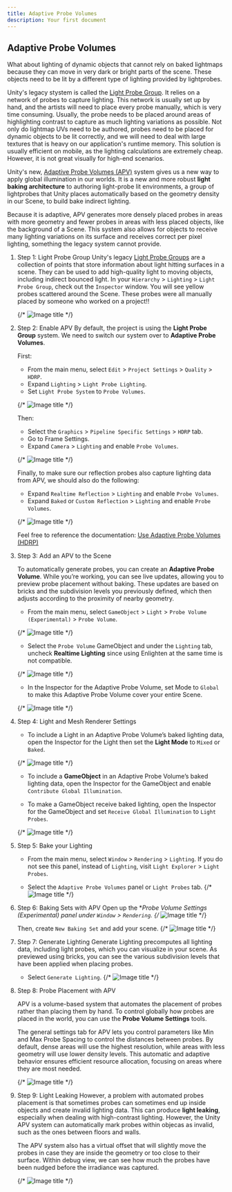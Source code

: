 ```yaml
---
title: Adaptive Probe Volumes
description: Your first document
---
```


## Adaptive Probe Volumes
What about lighting of dynamic objects that cannot rely on baked lightmaps because they can move in very dark or bright parts of the scene. These objects need to be lit by a different type of lighting provided by lightprobes. 

Unity's legacy stystem is called the [Light Probe Group](https://docs.unity3d.com/520/Documentation/Manual/class-LightProbeGroup.html). It relies on a network of probes to capture lighting. This network is usually set up by hand, and the artists will need to place every probe manually, which is very time consuming. Usually, the probe needs to be placed around areas of highlighting contrast to capture as much lighting variations as possible. Not only do lightmap UVs need to be authored, probes need to be placed for dynamic objects to be lit correctly, and we will need to deal with large textures that is heavy on our application's runtime memory. This solution is usually efficient on mobile, as the lighting calculations are extremely cheap. However, it is not great visually for high-end scenarios. 

Unity's new, [Adaptive Probe Volumes (APV)](https://docs.unity3d.com/6000.0/Documentation/Manual/urp/probevolumes-concept.html) system gives us a new way to apply global illumination in our worlds. It is a new and more robust **light baking architecture** to authoring light-probe lit environments, a group of lightprobes that Unity places automatically based on the geometry density in our Scene, to build bake indirect lighting.

Because it is adaptive, APV generates more densely placed probes in areas with more geometry and fewer probes in areas with less placed objects, like the background of a Scene. This system also allows for objects to receive many lighting variations on its surface and receives correct per pixel lighting, something the legacy system cannot provide. 

1. Step 1: Light Probe Group
    Unity's legacy [Light Probe Groups](https://docs.unity3d.com/2019.3/Documentation/Manual/class-LightProbeGroup.html) are a collection of points that store information about light hitting surfaces in a scene. They can be used to add high-quality light to moving objects, including indirect bounced light. In your `Hierarchy` > `Lighting` > `Light Probe Group`, check out the `Inspector` window. You will see yellow probes scattered around the Scene. These probes were all manually placed by someone who worked on a project!!
    
    {/* ![Image title](../Homework/hw12/problemThree/p3_1_lightgroup.png) */}

2. Step 2: Enable APV
    By default, the project is using the **Light Probe Group** system. We need to switch our system over to **Adaptive Probe Volumes**. 

    First:
    
    * From the main menu, select `Edit` > `Project Settings` > `Quality` > `HDRP`.
    * Expand `Lighting` > `Light Probe Lighting`.
    * Set `Light Probe System` to `Probe Volumes`. 
    
    {/* ![Image title](../Homework/hw12/problemThree/p3_2_1_probevolume.png) */}

    Then:
    
    * Select the `Graphics` > `Pipeline Specific Settings` > `HDRP` tab.
    * Go to Frame Settings.
    * Expand `Camera` > `Lighting` and enable `Probe Volumes`.

    {/* ![Image title](../Homework/hw12/problemThree/p3_2_2_graphics.png) */}

    Finally, to make sure our reflection probes also capture lighting data from APV, we should also do the following: 

    * Expand `Realtime Reflection` > `Lighting` and enable `Probe Volumes`.
    * Expand `Baked` or `Custom Reflection` > `Lighting` and enable `Probe Volumes`.

    {/* ![Image title](../Homework/hw12/problemThree/p3_2_3_realtimereflection.png) */}

    Feel free to reference the documentation: [Use Adaptive Probe Volumes (HDRP)](https://docs.unity3d.com/Packages/com.unity.render-pipelines.high-definition@17.0/manual/probevolumes-use.html)

3. Step 3: Add an APV to the Scene

    To automatically generate probes, you can create an **Adaptive Probe Volume**. While you’re working, you can see live updates, allowing you to preview probe placement without baking. These updates are based on bricks and the subdivision levels you previously defined, which then adjusts according to the proximity of nearby geometry.

    * From the main menu, select `GameObject` > `Light` > `Probe Volume (Experimental)` > `Probe Volume`.

    {/* ![Image title](../Homework/hw12/problemThree/p3_3_1_probevolumeobject.png) */}

    * Select the `Probe Volume` GameObject and under the `Lighting` tab, uncheck **Realtime Lighting** since using Enlighten at the same time is not compatible. 

    {/* ![Image title](../Homework/hw12/problemThree/p3_3_2_unchecked.png) */}

    * In the Inspector for the Adaptive Probe Volume, set Mode to `Global` to make this Adaptive Probe Volume cover your entire Scene.

    {/* ![Image title](../Homework/hw12/problemThree/p3_3_3_global.png) */}

4. Step 4: Light and Mesh Renderer Settings

    * To include a Light in an Adaptive Probe Volume’s baked lighting data, open the Inspector for the Light then set the **Light Mode** to `Mixed` or `Baked`.

    {/* ![Image title](../Homework/hw12/problemThree/p3_4_1_modes.png) */}

    * To include a **GameObject** in an Adaptive Probe Volume’s baked lighting data, open the Inspector for the GameObject and enable `Contribute Global Illumination`. 

    * To make a GameObject receive baked lighting, open the Inspector for the GameObject and set `Receive Global Illumination` to `Light Probes`.

    {/* ![Image title](../Homework/hw12/problemThree/p3_4_2_bakelight.png) */}

5. Step 5: Bake your Lighting
   
    * From the main menu, select `Window` > `Rendering` > `Lighting`. If you do not see this panel, instead of `Lighting`, visit `Light Explorer` > `Light Probes`.

    * Select the `Adaptive Probe Volumes` panel or `Light Probes` tab.
    {/* ![Image title](../Homework/hw12/problemThree/p3_5_lightexplorer.png) */}

6. Step 6: Baking Sets with APV
    Open up the **Probe Volume Settings (Experimental) panel under `Window` > `Rendering`. 
    {/* ![Image title](../Homework/hw12/problemThree/p3_6_1_bakingsets.png) */}

    Then, create `New Baking Set` and add your scene. 
    {/* ![Image title](../Homework/hw12/problemThree/p3_6_2_addscene.png) */}

7. Step 7: Generate Lighting
    Generate Lighting precomputes all lighting data, including light probes, which you can visualize in your scene. As previewed using bricks, you can see the various subdivision levels that have been applied when placing probes.
    * Select `Generate Lighting`.
    {/* ![Image title](../Homework/hw12/problemThree/p3_7_generate.png) */}

8. Step 8: Probe Placement with APV
   
    APV is a volume-based system that automates the placement of probes rather than placing them by hand. To control globally how probes are placed in the world, you can use the **Probe Volume Settings** tools. 

    The general settings tab for APV lets you control parameters like Min and Max Probe Spacing to control the distances between probes. By default, dense areas will use the highest resolution, while areas with less geometry will use lower density levels. This automatic and adaptive behavior ensures efficient resource allocation, focusing on areas where they are most needed.

    {/* ![Image title](../Homework/hw12/problemThree/p3_8_placement.png) */}

9. Step 9: Light Leaking
    However, a problem with automated probes placement is that sometimes probes can sometimes end up inside objects and create invalid lighting data. This can produce **light leaking**, especially when dealing with high-contrast lighting. However, the Unity APV system can automatically mark probes within objecas as invalid, such as the ones between floors and walls. 

    The APV system also has a virtual offset that will slightly move the probes in case they are inside the geometry or too close to their surface. Within debug view, we can see how much the probes have been nudged before the irradiance was captured. 

    {/* ![Image title](../Homework/hw12/problemThree/p3_9_lightleaking.png) */}
